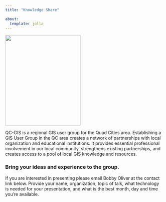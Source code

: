 ```yaml
---
title: "Knowledge Share"

about:
  template: jolla
---
```


![](images/binoculars.jpg){image-shape="round" fig-align="center" width="2.5in" height="3in"}

QC-GIS is a regional GIS user group for the Quad Cities area. Establishing a GIS User Group in the QC area creates a network of partnerships with local organization and educational institutions. It provides essential professional involvement in our local community, strengthens existing partnerships, and creates access to a pool of local GIS knowledge and resources.

### Bring your ideas and experience to the group.

If you are interested in presenting please email Bobby Oliver at the contact link below. Provide your name, organization, topic of talk, what technology is needed for your presentation, and what is the best month, day and time you're available.
